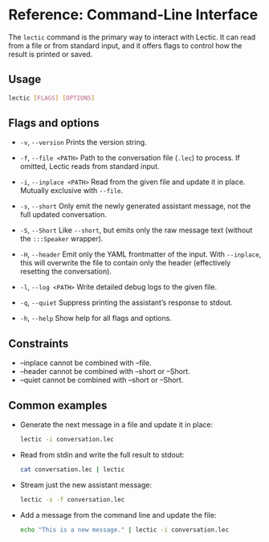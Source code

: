 # Reference: Command‑Line Interface

The `lectic` command is the primary way to interact with Lectic. It can read
from a file or from standard input, and it offers flags to control how the
result is printed or saved.

## Usage

```bash
lectic [FLAGS] [OPTIONS]
```

## Flags and options

- `-v`, `--version`
  Prints the version string.

- `-f`, `--file <PATH>`
  Path to the conversation file (`.lec`) to process. If omitted, Lectic
  reads from standard input.

- `-i`, `--inplace <PATH>`
  Read from the given file and update it in place. Mutually exclusive with
  `--file`.

- `-s`, `--short`
  Only emit the newly generated assistant message, not the full updated
  conversation.

- `-S`, `--Short`
  Like `--short`, but emits only the raw message text (without the
  `:::Speaker` wrapper).

- `-H`, `--header`
  Emit only the YAML frontmatter of the input. With `--inplace`, this will
  overwrite the file to contain only the header (effectively resetting the
  conversation).

- `-l`, `--log <PATH>`
  Write detailed debug logs to the given file.

- `-q`, `--quiet`
  Suppress printing the assistant's response to stdout.

- `-h`, `--help`
  Show help for all flags and options.

## Constraints

- --inplace cannot be combined with --file.
- --header cannot be combined with --short or --Short.
- --quiet cannot be combined with --short or --Short.

## Common examples

- Generate the next message in a file and update it in place:
  ```bash
  lectic -i conversation.lec
  ```

- Read from stdin and write the full result to stdout:
  ```bash
  cat conversation.lec | lectic
  ```

- Stream just the new assistant message:
  ```bash
  lectic -s -f conversation.lec
  ```

- Add a message from the command line and update the file:
  ```bash
  echo "This is a new message." | lectic -i conversation.lec
  ```

